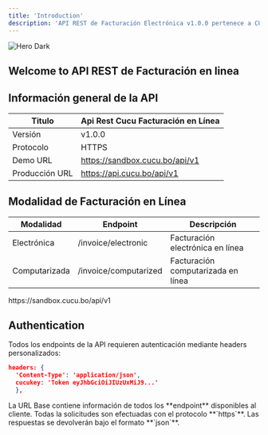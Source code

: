 ```yaml
---
title: 'Introduction'
description: 'API REST de Facturación Electrónica v1.0.0 pertenece a CUCU, es un servicio de emisión y control de facturas de forma automática de acuerdo a la normativa de Impuestos Nacionales, trabaja juntamente con su sistema SIN `Sistema de Impuestos Nacionales`.'
---
```

<div className="flex justify-center my-8">
<img
    className="hidden dark:block w-[150px] h-auto border border-gray-200"
    src="/images/icon_cucu.png"
    alt="Hero Dark"
/>
</div>

## Welcome to API REST de Facturación en linea


## Información general de la API

| Titulo         | **Api Rest Cucu Facturación en Línea** |
| -------------- | -------------------------------------- |
| Versión        | v1.0.0                                 |
| Protocolo      | HTTPS                                  |
| Demo URL       | https://sandbox.cucu.bo/api/v1         |
| Producción URL | https://api.cucu.bo/api/v1             |

## Modalidad de Facturación en Línea

| Modalidad     | Endpoint              | Descripción                        |
| ------------- | --------------------- | ---------------------------------- |
| Electrónica   | /invoice/electronic   | Facturación electrónica en línea   |
| Computarizada | /invoice/computarized | Facturación computarizada en línea |



<Card title="REST API Base URL" icon="link">
  https://sandbox.cucu.bo/api/v1
</Card>



## Authentication

Todos los endpoints de la API requieren autenticación mediante headers personalizados:

```json
headers: {
  'Content-Type': 'application/json', 
  cucukey: 'Token eyJhbGciOiJIUzUxMiJ9...'
  },
```

<Note>
  La URL Base contiene información de todos los **endpoint** disponibles al cliente. Todas la solicitudes son efectuadas con el protocolo **`https`**. Las respuestas se devolverán bajo el formato **`json`**.
</Note>

